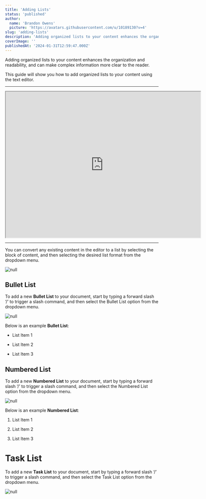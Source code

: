 ```yaml
---
title: 'Adding Lists'
status: 'published'
author:
  name: 'Brandon Owens'
  picture: 'https://avatars.githubusercontent.com/u/10189130?v=4'
slug: 'adding-lists'
description: 'Adding organized lists to your content enhances the organization and readability, and can make complex information more clear to the reader. This guide will show you how to add organized lists to your content using the text editor.'
coverImage: ''
publishedAt: '2024-01-31T12:59:47.000Z'
---
```


Adding organized lists to your content enhances the organization and readability, and can make complex information more clear to the reader.

This guide will show you how to add organized lists to your content using the text editor.

<div data-type="horizontalRule"><hr></div>

<div data-youtube-video=""><iframe width="640" height="480" allowfullscreen="true" autoplay="false" disablekbcontrols="false" enableiframeapi="false" endtime="0" ivloadpolicy="0" loop="false" modestbranding="false" origin="" playlist="" src="https://www.youtube.com/embed/v9-A0PJW8LE?si=TEuSaUclDKKS6efy" start="0"></iframe></div>

<div data-type="horizontalRule"><hr></div>

You can convert any existing content in the editor to a list by selecting the block of content, and then selecting the desired list format from the dropdown menu.



<div class="my-8 shadow-xl"><img class="rounded-xl" src="/api/images/screenshot-2024-01-30-110046-IwMj.png" alt="null"></div>



## Bullet List

To add a new **Bullet List** to your document, start by typing a forward slash ‘/’ to trigger a slash command, and then select the Bullet List option from the dropdown menu.



<div class="my-8 shadow-xl"><img class="rounded-xl" src="/api/images/screenshot-2024-01-30-104740-c1MD.png" alt="null"></div>



Below is an example **Bullet List**:

- List Item 1

- List Item 2

- List Item 3

## Numbered List

To add a new **Numbered List** to your document, start by typing a forward slash ‘/’ to trigger a slash command, and then select the Numbered List option from the dropdown menu.



<div class="my-8 shadow-xl"><img class="rounded-xl" src="/api/images/screenshot-2024-01-30-104820-E3Mz.png" alt="null"></div>

Below is an example **Numbered List**:

1. List Item 1

2. List Item 2

3. List Item 3

# Task List

To add a new **Task List** to your document, start by typing a forward slash ‘/’ to trigger a slash command, and then select the Task List option from the dropdown menu.

![null](/api/images/screenshot-2024-01-30-104826-U2Mz.png)
